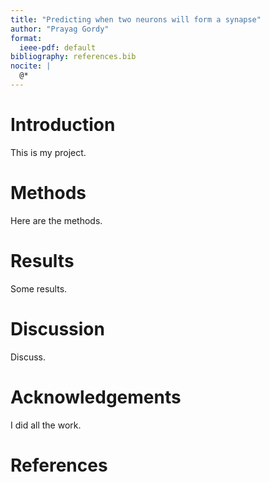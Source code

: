 ```yaml
---
title: "Predicting when two neurons will form a synapse"
author: "Prayag Gordy"
format:
  ieee-pdf: default
bibliography: references.bib
nocite: |
  @*
---
```


# Introduction

[T]{.IEEEPARstart}[his]{} is my project.

# Methods

Here are the methods.


# Results

Some results.


# Discussion

Discuss.


# Acknowledgements {-}

I did all the work.


# References {-}

